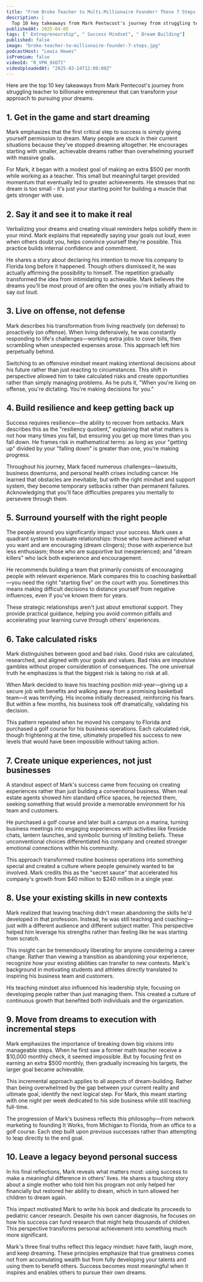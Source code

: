 ```yaml
---
title: "From Broke Teacher to Multi-Millionaire Founder! These 7 Steps WORK!"
description: |
  Top 10 key takeaways from Mark Pentecost's journey from struggling teacher to billionaire entrepreneur that can transform your approach to pursuing your dreams.
publishedAt: 2025-04-05
tags: [" Entrepreneurship", " Success Mindset", " Dream Building"]
published: false
image: "broke-teacher-to-millionaire-founder-7-steps.jpg"
podcastHost: "Lewis Howes"
isPremium: false
videoId: "R_VPN_9XO7I"
videoUploadedAt: "2025-03-24T12:00:00Z"
---
```



<PodcastSummaryPageLayout frontmatter={frontmatter}>

Here are the top 10 key takeaways from Mark Pentecost's journey from struggling teacher to billionaire entrepreneur that can transform your approach to pursuing your dreams.

## 1. Get in the game and start dreaming

Mark emphasizes that the first critical step to success is simply giving yourself permission to dream. Many people are stuck in their current situations because they've stopped dreaming altogether. He encourages starting with smaller, achievable dreams rather than overwhelming yourself with massive goals.

For Mark, it began with a modest goal of making an extra $500 per month while working as a teacher. This small but meaningful target provided momentum that eventually led to greater achievements. He stresses that no dream is too small - it's just your starting point for building a muscle that gets stronger with use.

## 2. Say it and see it to make it real

Verbalizing your dreams and creating visual reminders helps solidify them in your mind. Mark explains that repeatedly saying your goals out loud, even when others doubt you, helps convince yourself they're possible. This practice builds internal confidence and commitment.

He shares a story about declaring his intention to move his company to Florida long before it happened. Though others dismissed it, he was actually affirming the possibility to himself. The repetition gradually transformed the idea from intimidating to achievable. Mark believes the dreams you'll be most proud of are often the ones you're initially afraid to say out loud.

## 3. Live on offense, not defense

Mark describes his transformation from living reactively (on defense) to proactively (on offense). When living defensively, he was constantly responding to life's challenges—working extra jobs to cover bills, then scrambling when unexpected expenses arose. This approach left him perpetually behind.

Switching to an offensive mindset meant making intentional decisions about his future rather than just reacting to circumstances. This shift in perspective allowed him to take calculated risks and create opportunities rather than simply managing problems. As he puts it, "When you're living on offense, you're dictating. You're making decisions for you."

## 4. Build resilience and keep getting back up

Success requires resilience—the ability to recover from setbacks. Mark describes this as the "resiliency quotient," explaining that what matters is not how many times you fall, but ensuring you get up more times than you fall down. He frames risk in mathematical terms: as long as your "getting up" divided by your "falling down" is greater than one, you're making progress.

Throughout his journey, Mark faced numerous challenges—lawsuits, business downturns, and personal health crises including cancer. He learned that obstacles are inevitable, but with the right mindset and support system, they become temporary setbacks rather than permanent failures. Acknowledging that you'll face difficulties prepares you mentally to persevere through them.

## 5. Surround yourself with the right people

The people around you significantly impact your success. Mark uses a quadrant system to evaluate relationships: those who have achieved what you want and are encouraging (dream clingers); those with experience but less enthusiasm; those who are supportive but inexperienced; and "dream killers" who lack both experience and encouragement.

He recommends building a team that primarily consists of encouraging people with relevant experience. Mark compares this to coaching basketball—you need the right "starting five" on the court with you. Sometimes this means making difficult decisions to distance yourself from negative influences, even if you've known them for years.

These strategic relationships aren't just about emotional support. They provide practical guidance, helping you avoid common pitfalls and accelerating your learning curve through others' experiences.

## 6. Take calculated risks

Mark distinguishes between good and bad risks. Good risks are calculated, researched, and aligned with your goals and values. Bad risks are impulsive gambles without proper consideration of consequences. The one universal truth he emphasizes is that the biggest risk is taking no risk at all.

When Mark decided to leave his teaching position mid-year—giving up a secure job with benefits and walking away from a promising basketball team—it was terrifying. His income initially decreased, reinforcing his fears. But within a few months, his business took off dramatically, validating his decision.

This pattern repeated when he moved his company to Florida and purchased a golf course for his business operations. Each calculated risk, though frightening at the time, ultimately propelled his success to new levels that would have been impossible without taking action.

## 7. Create unique experiences, not just businesses

A standout aspect of Mark's success came from focusing on creating experiences rather than just building a conventional business. When real estate agents showed him standard office spaces, he rejected them, seeking something that would provide a memorable environment for his team and customers.

He purchased a golf course and later built a campus on a marina, turning business meetings into engaging experiences with activities like fireside chats, lantern launches, and symbolic burning of limiting beliefs. These unconventional choices differentiated his company and created stronger emotional connections within his community.

This approach transformed routine business operations into something special and created a culture where people genuinely wanted to be involved. Mark credits this as the "secret sauce" that accelerated his company's growth from $40 million to $240 million in a single year.

## 8. Use your existing skills in new contexts

Mark realized that leaving teaching didn't mean abandoning the skills he'd developed in that profession. Instead, he was still teaching and coaching—just with a different audience and different subject matter. This perspective helped him leverage his strengths rather than feeling like he was starting from scratch.

This insight can be tremendously liberating for anyone considering a career change. Rather than viewing a transition as abandoning your experience, recognize how your existing abilities can transfer to new contexts. Mark's background in motivating students and athletes directly translated to inspiring his business team and customers.

His teaching mindset also influenced his leadership style, focusing on developing people rather than just managing them. This created a culture of continuous growth that benefited both individuals and the organization.

## 9. Move from dreams to execution with incremental steps

Mark emphasizes the importance of breaking down big visions into manageable steps. When he first saw a former math teacher receive a $10,000 monthly check, it seemed impossible. But by focusing first on earning an extra $500 monthly, then gradually increasing his targets, the larger goal became achievable.

This incremental approach applies to all aspects of dream-building. Rather than being overwhelmed by the gap between your current reality and ultimate goal, identify the next logical step. For Mark, this meant starting with one night per week dedicated to his side business while still teaching full-time.

The progression of Mark's business reflects this philosophy—from network marketing to founding It Works, from Michigan to Florida, from an office to a golf course. Each step built upon previous successes rather than attempting to leap directly to the end goal.

## 10. Leave a legacy beyond personal success

In his final reflections, Mark reveals what matters most: using success to make a meaningful difference in others' lives. He shares a touching story about a single mother who told him his program not only helped her financially but restored her ability to dream, which in turn allowed her children to dream again.

This impact motivated Mark to write his book and dedicate its proceeds to pediatric cancer research. Despite his own cancer diagnosis, he focuses on how his success can fund research that might help thousands of children. This perspective transforms personal achievement into something much more significant.

Mark's three final truths reflect this legacy mindset: have faith, laugh more, and keep dreaming. These principles emphasize that true greatness comes not from accumulating wealth but from fully developing your talents and using them to benefit others. Success becomes most meaningful when it inspires and enables others to pursue their own dreams.

</PodcastSummaryPageLayout>
